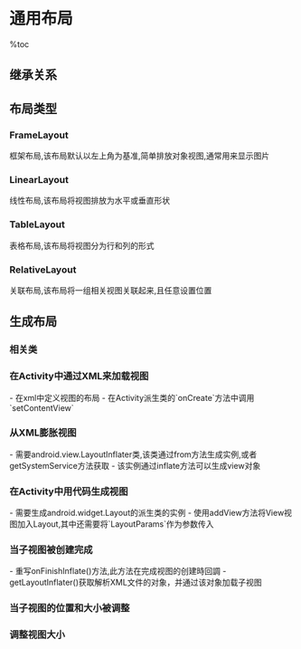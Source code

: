 = 通用布局 =

%toc

== 继承关系 ==

{{http:pic/view_her.jpg}}

== 布局类型 ==
=== FrameLayout ===
框架布局,该布局默认以左上角为基准,简单排放对象视图,通常用来显示图片

=== LinearLayout ===
线性布局,该布局将视图排放为水平或垂直形状

=== TableLayout ===
表格布局,该布局将视图分为行和列的形式

=== RelativeLayout ===
关联布局,该布局将一组相关视图关联起来,且任意设置位置

{{http:pic/layoutparams.png}}

== 生成布局 ==

=== 相关类 ===
{{{class="brush:java"
import android.view.LayoutInflater;

import android.widget.FrameLayout;
import android.widget.FrameLayout.LayoutParams;
import android.widget.LinearLayout;
import android.widget.LinearLayout.LayoutParams;
import android.widget.TableLayout;
import android.widget.TableLayout.LayoutParams;
import android.widget.TableRow;
import android.widget.TableRow.LayoutParams;

import android.util.AttributeSet;
}}}

=== 在Activity中通过XML来加载视图 ===
- 在xml中定义视图的布局
- 在Activity派生类的`onCreate`方法中调用`setContentView`
 
{{{class="brush:java"
setContentView(R.layout.layout2);
}}}

=== 从XML膨胀视图 ===
- 需要android.view.LayoutInflater类,该类通过from方法生成实例,或者getSystemService方法获取
- 该实例通过inflate方法可以生成view对象
 
{{{class="brush:java"
LayoutInflater factory = (LayoutInflater)getSystemService(Context.LAYOUT_INFLATER_SERVICE);
LayoutInflater factory = LayoutInflater.from(this);

final View textEntryView = factory.inflate(R.layout.alert_dialog_text_entry, null);
}}}

=== 在Activity中用代码生成视图 ===
- 需要生成android.widget.Layout的派生类的实例
- 使用addView方法将View视图加入Layout,其中还需要将`LayoutParams`作为参数传入

{{{class="brush:java"
protected void onCreate(Bundle savedInstanceState) {
    super.onCreate(savedInstanceState);
     
    // Create a simple layout
    LinearLayout layout = new LinearLayout(this);
    layout.setOrientation(LinearLayout.VERTICAL);
        
    // Create the spinner to allow the user to choose a menu XML
    ArrayAdapter<String> adapter = new ArrayAdapter<String>(this,
            android.R.layout.simple_spinner_item, sMenuExampleNames); 
    adapter.setDropDownViewResource(android.R.layout.simple_spinner_dropdown_item);
    
    mSpinner = new Spinner(this);
    // When programmatically creating views, make sure to set an ID
    // so it will automatically save its instance state
    mSpinner.setId(R.id.spinner);
    mSpinner.setAdapter(adapter);
    
    // Add the spinner
    layout.addView(mSpinner,
            new LinearLayout.LayoutParams(
                    LinearLayout.LayoutParams.FILL_PARENT,
                    LinearLayout.LayoutParams.WRAP_CONTENT));

    // Create help text
    mInstructionsText = new TextView(this);
    mInstructionsText.setText(getResources().getString(
            R.string.menu_from_xml_instructions_press_menu));
     
    // Add the help, make it look decent
    LinearLayout.LayoutParams lp = new LinearLayout.LayoutParams(
            LinearLayout.LayoutParams.FILL_PARENT,
            LinearLayout.LayoutParams.WRAP_CONTENT);
    lp.setMargins(10, 10, 10, 10);
    layout.addView(mInstructionsText, lp);
     
    // Set the layout as our content view
    setContentView(layout);
}
}}}

=== 当子视图被创建完成 ===
- 重写onFinishInflate()方法,此方法在完成视图的创建時回調
- getLayoutInflater()获取解析XML文件的对象，并通过该对象加载子视图

{{{class="brush:java"
protected void onFinishInflate() {
    super.onFinishInflate();
    
    mInflater = ((Activity)this.getContext()).getLayoutInflater();
    mContentLayout = (LinearLayout) this.findViewById(R.id.content_layout); 
    
    // write your code to set view
    setDefaultLayout();
}
}}}

=== 当子视图的位置和大小被调整 ===
{{{class="brush:java"
protected void onLayout(boolean changed, int l, int t, int r, int b) { 
    childCount = getChildCount();       // 获取子视图数 
    childWidth = childCount > 0 ? getChildAt(0).getMeasuredWidth();     // 获取字节点的宽度 
    
    if (!setContentViewtShareWindowFlag && defaultWindow >= 0 && defaultWindow <= childCount-1) { 
        //设置默认窗口的左端距离 
        offset = -1 * defaultWindow * childWidth; 
        setShareWindowFlag = true; 
    } 
    
    //设置距离(0,0)点X轴方向的距离 
    int left = 0 + offset; 
    for (int i = 0; i < childCount; i++){ 
        //设置每个子视图在布局中的位置 
        View child = getChildAt(i); 
        if (child.getVisibility() != View.GONE) { 
            childCount.layout(left, 0, childWidth+left, child.getMeasuredHeight()); 
            left = left + childWidth; 
        } 
    } 
}
}}}
            
=== 调整视图大小 ===
{{{class="brush:java"
protected void onMeasure(int widthMeasureSpec, int heightMeasureSpec) { 
    super.onMeasure(widthMeasureSpec,heightMeasureSpec); 

    final int width = MeasureSpec.getSize(widthMeasureSpec);
    final int widthMode = MeasureSpec.getMode(widthMeasureSpec);
    if (widthMode != MeasureSpec.EXACTLY) {
    }

    final int heightMode = MeasureSpec.getMode(heightMeasureSpec);
    if (heightMode != MeasureSpec.EXACTLY) {
    }

    // 调整子视图的大小
    int childCount = getChildCount(); 
    for (int i = 0; i < childCountnt; i++) { 
        getChildAt(i).measure(widthMeasureSpec,heightMeasureSpecMeasureSpec); 
    } 
    
    // 调整自身的大小
    setMeasuredDimension(800, 600);
} 
}}}

